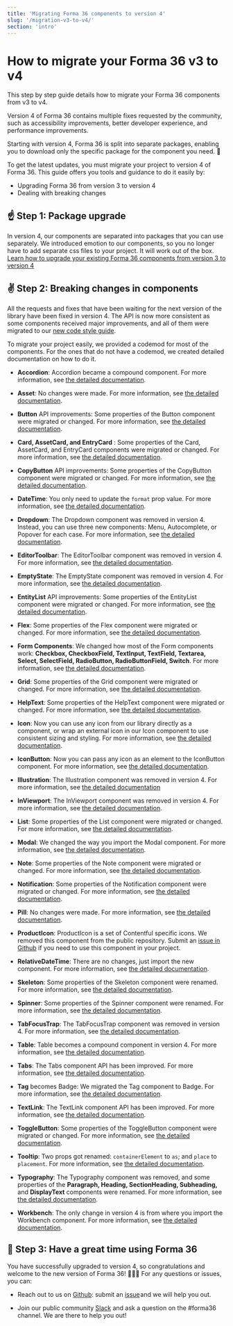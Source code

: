 ```yaml
---
title: 'Migrating Forma 36 components to version 4'
slug: '/migration-v3-to-v4/'
section: 'intro'
---
```


# How to migrate your Forma 36 v3 to v4

This step by step guide details how to migrate your Forma 36 components from v3 to v4.

Version 4 of Forma 36 contains multiple fixes requested by the community, such as accessibility improvements, better developer experience, and performance improvements.

Starting with version 4, Forma 36 is split into separate packages, enabling you to download only the specific package for the component you need. 🙌

To get the latest updates, you must migrate your project to version 4 of Forma 36. This guide offers you tools and guidance to do it easily by:

- Upgrading Forma 36 from version 3 to version 4
- Dealing with breaking changes

## ☝️ Step 1: Package upgrade

In version 4, our components are separated into packages that you can use separately.
We introduced emotion to our components, so you no longer have to add separate css files to your project. It will work out of the box.
[Learn how to upgrade your existing Forma 36 components from version 3 to version 4](https://github.com/contentful/forma-36/blob/forma-v4/MIGRATION.md#How-to-migrate-your-packages-to-v4)

## ✌️ Step 2: Breaking changes in components

All the requests and fixes that have been waiting for the next version of the library have been fixed in version 4. The API is now more consistent as some components received major improvements, and all of them were migrated to our [new code style guide](https://github.com/contentful/forma-36/blob/forma-v4/docs/code-style-guide.md).

To migrate your project easily, we provided a codemod for most of the components. For the ones that do not have a codemod, we created detailed documentation on how to do it.

- **Accordion**: Accordion became a compound component. For more information, see [the detailed documentation](https://github.com/contentful/forma-36/blob/forma-v4/MIGRATION.md#how-to-migrate-your-accordion-components).

- **Asset**: No changes were made. For more information, see [the detailed documentation](https://github.com/contentful/forma-36/blob/forma-v4/MIGRATION.md#how-to-migrate-your-asset-components).

- **Button** API improvements: Some properties of the Button component were migrated or changed. For more information, see [the detailed documentation](https://github.com/contentful/forma-36/blob/forma-v4/MIGRATION.md#how-to-migrate-your-button-components).

- **Card, AssetCard, and EntryCard** : Some properties of the Card, AssetCard, and EntryCard components were migrated or changed. For more information, see [the detailed documentation](https://github.com/contentful/forma-36/blob/forma-v4/MIGRATION.md#how-to-migrate-your-card-components).

- **CopyButton** API improvements: Some properties of the CopyButton component were migrated or changed. For more information, see [the detailed documentation](https://github.com/contentful/forma-36/blob/forma-v4/MIGRATION.md#how-to-migrate-your-copybutton-components).

- **DateTime**: You only need to update the `format` prop value. For more information, see [the detailed documentation](https://github.com/contentful/forma-36/blob/forma-v4/MIGRATION.md#how-to-migrate-your-datetime-components).

- **Dropdown**: The Dropdown component was removed in version 4. Instead, you can use three new components: Menu, Autocomplete, or Popover for each case. For more information, see [the detailed documentation](https://github.com/contentful/forma-36/blob/forma-v4/MIGRATION.md#how-to-migrate-your-grid-components).

- **EditorToolbar**: The EditorToolbar component was removed in version 4. For more information, see [the detailed documentation](https://v4-forma-36.netlify.app/deprecated-components/editor-toolbar).

- **EmptyState**: The EmptyState component was removed in version 4. For more information, see [the detailed documentation](https://v4-forma-36.netlify.app/deprecated-components/empty-state).

- **EntityList** API improvements: Some properties of the EntityList component were migrated or changed. For more information, see [the detailed documentation](https://github.com/contentful/forma-36/blob/forma-v4/MIGRATION.md#how-to-migrate-your-entitylist-components).

- **Flex**: Some properties of the Flex component were migrated or changed. For more information, see [the detailed documentation](https://github.com/contentful/forma-36/blob/forma-v4/MIGRATION.md#how-to-migrate-your-flex-components).

- **Form Components**: We changed how most of the Form components work: **Checkbox, CheckboxField, TextInput, TextField, Textarea, Select, SelectField, RadioButton, RadioButtonField, Switch**. For more information, see [the detailed documentation](https://github.com/contentful/forma-36/blob/forma-v4/MIGRATION.md#form-components).

- **Grid**: Some properties of the Grid component were migrated or changed. For more information, see [the detailed documentation](https://github.com/contentful/forma-36/blob/forma-v4/MIGRATION.md#how-to-migrate-your-grid-components).

- **HelpText**: Some properties of the HelpText component were migrated or changed. For more information, see [the detailed documentation](https://github.com/contentful/forma-36/blob/forma-v4/MIGRATION.md#how-to-migrate-your-helptext-components).

- **Icon**: Now you can use any icon from our library directly as a component, or wrap an external icon in our Icon component to use consistent sizing and styling. For more information, see [the detailed documentation](https://github.com/contentful/forma-36/blob/forma-v4/MIGRATION.md#how-to-migrate-your-icon-components).

- **IconButton**: Now you can pass any icon as an element to the IconButton component. For more information, see [the detailed documentation](https://github.com/contentful/forma-36/blob/forma-v4/MIGRATION.md#how-to-migrate-your-iconbutton-components).

- **Illustration**: The Illustration component was removed in version 4. For more information, see [the detailed documentation](https://v4-forma-36.netlify.app/deprecated-components/illustration/)

- **InViewport**: The InViewport component was removed in version 4. For more information, see [the detailed documentation](https://v4-forma-36.netlify.app/deprecated-components/in-viewport/).

- **List**: Some properties of the List component were migrated or changed. For more information, see [the detailed documentation](https://github.com/contentful/forma-36/blob/forma-v4/MIGRATION.md#how-to-migrate-your-list-components).

- **Modal**: We changed the way you import the Modal component. For more information, see [the detailed documentation](https://github.com/contentful/forma-36/blob/forma-v4/MIGRATION.md#how-to-migrate-your-modal-components).

- **Note**: Some properties of the Note component were migrated or changed. For more information, see [the detailed documentation](https://github.com/contentful/forma-36/blob/forma-v4/MIGRATION.md#how-to-migrate-your-note-components).

- **Notification**: Some properties of the Notification component were migrated or changed. For more information, see [the detailed documentation](https://github.com/contentful/forma-36/blob/forma-v4/MIGRATION.md#how-to-migrate-your-notification-components).

- **Pill**: No changes were made. For more information, see [the detailed documentation](https://github.com/contentful/forma-36/blob/forma-v4/MIGRATION.md#how-to-migrate-your-pill-components).

- **ProductIcon**: ProductIcon is a set of Contentful specific icons. We removed this component from the public repository. Submit an [issue in Github](https://github.com/contentful/forma-36/issues) if you need to use this component in your project.

- **RelativeDateTime**: There are no changes, just import the new component. For more information, see [the detailed documentation](https://github.com/contentful/forma-36/blob/forma-v4/MIGRATION.md#how-to-migrate-your-relativedatetime-components).

- **Skeleton**: Some properties of the Skeleton component were renamed. For more information, see [the detailed documentation](https://github.com/contentful/forma-36/blob/forma-v4/MIGRATION.md#how-to-migrate-your-skeleton-components).

- **Spinner**: Some properties of the Spinner component were renamed. For more information, see [the detailed documentation](https://github.com/contentful/forma-36/blob/forma-v4/MIGRATION.md#how-to-migrate-your-spinner-components).

- **TabFocusTrap**: The TabFocusTrap component was removed in version 4. For more information, see [the detailed documentation](https://v4-forma-36.netlify.app/deprecated-components/tab-focus-trap/#tabfocustrap).

- **Table**: Table becomes a compound component in version 4. For more information, see [the detailed documentation](https://github.com/contentful/forma-36/blob/forma-v4/MIGRATION.md#how-to-migrate-your-table-components).

- **Tabs**: The Tabs component API has been improved. For more information, see [the detailed documentation](https://github.com/contentful/forma-36/blob/forma-v4/MIGRATION.md#how-to-migrate-your-tabs-components).

- **Tag** becomes Badge: We migrated the Tag component to Badge. For more information, see [the detailed documentation](https://github.com/contentful/forma-36/blob/forma-v4/MIGRATION.md#how-to-migrate-your-tag-to-badge).

- **TextLink**: The TextLink component API has been improved. For more information, see [the detailed documentation](https://github.com/contentful/forma-36/blob/forma-v4/MIGRATION.md#how-to-migrate-your-textlink-components).

- **ToggleButton**: Some properties of the ToggleButton component were migrated or changed. For more information, see [the detailed documentation](https://github.com/contentful/forma-36/blob/forma-v4/MIGRATION.md#how-to-migrate-your-togglebutton-components).

- **Tooltip**: Two props got renamed: `containerElement` to `as`; and `place` to `placement`. For more information, see [the detailed documentation](https://github.com/contentful/forma-36/blob/forma-v4/MIGRATION.md#how-to-migrate-your-tooltip-components).

- **Typography**: The Typography component was removed, and some properties of the **Paragraph, Heading, SectionHeading, Subheading,** and **DisplayText** components were renamed. For more information, see [the detailed documentation](https://github.com/contentful/forma-36/blob/forma-v4/MIGRATION.md#how-to-migrate-your-typography-components).

- **Workbench**: The only change in version 4 is from where you import the Workbench component. For more information, see [the detailed documentation](https://github.com/contentful/forma-36/blob/forma-v4/MIGRATION.md#workbench).

## 🤟 Step 3: Have a great time using Forma 36

You have successfully upgraded to version 4, so congratulations and welcome to the new version of Forma 36! 🎉🎉🎉
For any questions or issues, you can:

- Reach out to us on [Github](https://github.com/contentful/forma-36/issues): submit an [issue](https://github.com/contentful/forma-36/issues/new/choose) and we will help you out.

- Join our public community [Slack](https://join.slack.com/t/contentful-community/shared_invite/zt-f2u3vjyq-k2G7wu_ji4~Toywt955Ynw) and ask a question on the #forma36 channel. We are there to help you out!
